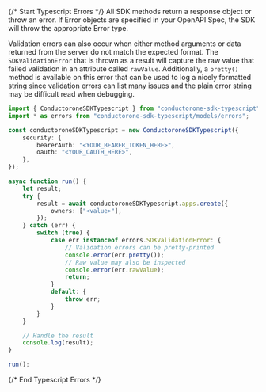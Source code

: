 {/* Start Typescript Errors */}
All SDK methods return a response object or throw an error. If Error objects are specified in your OpenAPI Spec, the SDK will throw the appropriate Error type.



Validation errors can also occur when either method arguments or data returned from the server do not match the expected format. The `SDKValidationError` that is thrown as a result will capture the raw value that failed validation in an attribute called `rawValue`. Additionally, a `pretty()` method is available on this error that can be used to log a nicely formatted string since validation errors can list many issues and the plain error string may be difficult read when debugging. 


```typescript
import { ConductoroneSDKTypescript } from "conductorone-sdk-typescript";
import * as errors from "conductorone-sdk-typescript/models/errors";

const conductoroneSDKTypescript = new ConductoroneSDKTypescript({
    security: {
        bearerAuth: "<YOUR_BEARER_TOKEN_HERE>",
        oauth: "<YOUR_OAUTH_HERE>",
    },
});

async function run() {
    let result;
    try {
        result = await conductoroneSDKTypescript.apps.create({
            owners: ["<value>"],
        });
    } catch (err) {
        switch (true) {
            case err instanceof errors.SDKValidationError: {
                // Validation errors can be pretty-printed
                console.error(err.pretty());
                // Raw value may also be inspected
                console.error(err.rawValue);
                return;
            }
            default: {
                throw err;
            }
        }
    }

    // Handle the result
    console.log(result);
}

run();

```
{/* End Typescript Errors */}
